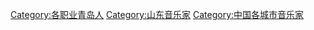 [[Category:各职业青岛人|Category:各职业青岛人]]
[[Category:山东音乐家|Category:山东音乐家]]
[[Category:中国各城市音乐家|Category:中国各城市音乐家]]